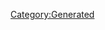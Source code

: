 {{Texts/Music
 |ID=70
 |MusicName=愛・おぼえていますか〜bless the little queen
 |OfficialName=愛・おぼえていますか〜bless the little queen
 |VocalName=ランカ・リー＝中島愛
 |VocalNameLF=ランカ・リー＝中島愛
 |Description=作品：マクロスF<br/><br/>歌手：ランカ・リー＝中島愛<br/><br/>作詞：安井かずみ<br/>作曲：加藤和彦
 |BuyURL=http://recochoku.jp/song/S20177073/single?ds=34295882
 |StoryDesc=バジュラ本星への降下を開始したフロンティア船団。<br/>全てが上手くいくと思われたその時、宙域にランカの<br/>歌声が響き渡り、バジュラは連携を取り戻していく。<br/><br/>バジュラの猛攻によって劣勢を強いられる新統合軍<br/>と移民船団。ランカは本当に人類の敵となったのか…？
 |StoryTitle=「惑星の守り手に、これ以上相応しい歌は無いわね」
 |BannerId=3
 |AnmStoreURL=https://anime.dmkt-sp.jp/animestore/ci_pc?workId=20494
}}
[[Category:Generated]]
